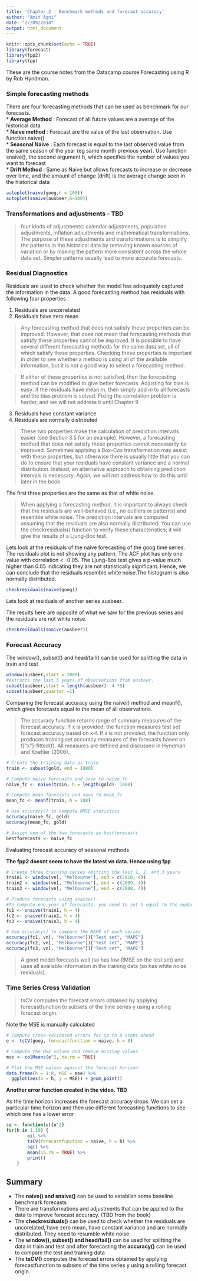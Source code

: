 ```yaml
---
title: 'Chapter 2 : Benchmark methods and forecast accuracy'
author: "Amit Agni"
date: "27/09/2018"
output: html_document
---
```


```r
knitr::opts_chunk$set(echo = TRUE)
library(forecast)
library(fpp2)
library(fpp)

```

These are the course notes from the Datacamp course Forecasting using R by Rob Hyndman.


### Simple forecasting methods

There are four forecasting methods that can be used as benchmark for our forecasts.  
* __Average Method__ : Forecast of all future values are a average of the historical data  
* __Naive method__ : Forecast are the value of the last observation. Use function naive()    
* __Seasonal Naive__ : Each forecast is equal to the last observed value from the same season of the year (eg same month previous year). Use function snaive(), the second argument h, which specifies the number of values you want to forecast  
* __Drift Method__ : Same as Naive but allows forecasts to increase or decrease over time, and the amount of change (drift) is the average change seen in the historical data  




```r
autoplot(naive(goog,h = 100))
autoplot(snaive(ausbeer,h=100))

```


### Transformations and adjustments - TBD

> four kinds of adjustments: calendar adjustments, population adjustments, inflation adjustments and mathematical transformations. The purpose of these adjustments and transformations is to simplify the patterns in the historical data by removing known sources of variation or by making the pattern more consistent across the whole data set. Simpler patterns usually lead to more accurate forecasts.

### Residual Diagnostics

Residuals are used to check whether the model has adequately captured the information in the data. A good forecasting method has residuals with following four properties :  

1. Residuals are uncorrelated  
2. Residuals have zero mean

>Any forecasting method that does not satisfy these properties can be improved. However, that does not mean that forecasting methods that satisfy these properties cannot be improved. It is possible to have several different forecasting methods for the same data set, all of which satisfy these properties. Checking these properties is important in order to see whether a method is using all of the available information, but it is not a good way to select a forecasting method.

>If either of these properties is not satisfied, then the forecasting method can be modified to give better forecasts. Adjusting for bias is easy: if the residuals have mean  $m$, then simply add  $m$ to all forecasts and the bias problem is solved. Fixing the correlation problem is harder, and we will not address it until Chapter 9.

3. Residuals have constant variance
4. Residuals are normally distributed  

>These two properties make the calculation of prediction intervals easier (see Section 3.5 for an example). However, a forecasting method that does not satisfy these properties cannot necessarily be improved. Sometimes applying a Box-Cox transformation may assist with these properties, but otherwise there is usually little that you can do to ensure that your residuals have constant variance and a normal distribution. Instead, an alternative approach to obtaining prediction intervals is necessary. Again, we will not address how to do this until later in the book.

The first three properties are the same as that of white noise.  

> When applying a forecasting method, it is important to always check that the residuals are well-behaved (i.e., no outliers or patterns) and resemble white noise. The prediction intervals are computed assuming that the residuals are also normally distributed. You can use the checkresiduals() function to verify these characteristics; it will give the results of a Ljung-Box test.

Lets look at the residuals of the naive forecasting of the goog time series. The residuals plot is not showing any pattern. The ACF plot has only one value with correlation < -0.05. The Ljung-Box test gives a p-value much higher than 0.05 indicating they are not statistically significant. Hence, we can conclude that the residuals resemble white noise.The histogram is also normally distributed. 

```r
checkresiduals(naive(goog))
```


Lets look at residuals of another series ausbeer.   

The results here are opposite of what we saw for the previous series and the residuals are not white noise. 


```r
checkresiduals(snaive(ausbeer))
```



### Forecast Accuracy

The window(), subset() and head/tail() can be used for splitting the data in train and test

```r
window(ausbeer,start = 2008)
#extracts the last 5 years of observations from ausbeer.
subset(ausbeer,start = length(ausbeer)- 4 *5)
subset(ausbeer,quarter =1)

```

Comparing the forecast accuracy using the naive() method and meanf(), which gives forecasts equal to the mean of all observations. 

> The accuracy function returns range of summary measures of the forecast accuracy. If x is provided, the function measures test set forecast accuracy based on x-f. If x is not provided, the function only produces training set accuracy measures of the forecasts based on f["x"]-fitted(f). All measures are defined and discussed in Hyndman and Koehler (2006).


```r
# Create the training data as train
train <- subset(gold, end = 1000)

# Compute naive forecasts and save to naive_fc
naive_fc <- naive(train, h = length(gold)- 1000)

# Compute mean forecasts and save to mean_fc
mean_fc <- meanf(train, h = 108)

# Use accuracy() to compute RMSE statistics
accuracy(naive_fc, gold)
accuracy(mean_fc, gold)

# Assign one of the two forecasts as bestforecasts
bestforecasts <- naive_fc

```
Evaluating forecast accuracy of seasonal methods

__The fpp2 doesnt seem to have the latest vn data. Hence using fpp__

```r

# Create three training series omitting the last 1, 2, and 3 years
train1 <- window(vn[, "Melbourne"], end = c(2010, 4))
train2 <- window(vn[, "Melbourne"], end = c(2009, 4))
train3 <- window(vn[, "Melbourne"], end = c(2008, 4))

# Produce forecasts using snaive()
#To compute one year of forecasts, you need to set h equal to the number of quarters in one year.
fc1 <- snaive(train1, h = 4)
fc2 <- snaive(train2, h = 4)
fc3 <- snaive(train3, h = 4)

# Use accuracy() to compare the MAPE of each series
accuracy(fc1, vn[, "Melbourne"])["Test set", "MAPE"]
accuracy(fc2, vn[, "Melbourne"])["Test set", "MAPE"]
accuracy(fc3, vn[, "Melbourne"])["Test set", "MAPE"]


```


>A good model forecasts well (so has low RMSE on the test set) and uses all available information in the training data (so has white noise residuals).


### Time Series Cross Validation

>tsCV computes the forecast errors obtained by applying forecastfunction to subsets of the time series y using a rolling forecast origin.

Note the MSE is manually calculated  


```r
# Compute cross-validated errors for up to 8 steps ahead
e <- tsCV(goog, forecastfunction = naive, h = 8)

# Compute the MSE values and remove missing values
mse <- colMeans(e^2, na.rm = TRUE)

# Plot the MSE values against the forecast horizon
data.frame(h = 1:8, MSE = mse) %>%
  ggplot(aes(x = h, y = MSE)) + geom_point()

```


__Another error function created in the video. TBD__   

As the time horizon increases the forecast accuracy drops. We can set a particular time horizon and then use different forecasting functions to see which one has a lower error

```r
sq <- function(u){u^2}  
for(h in 1:10) {  
        oil %>% 
        tsCV(forecastfunction = naive, h = h) %>% 
        sq() %>% 
        mean(na.rm = TRUE) %>% 
        print() 
    }

```

## Summary
* The __naive() and snaive()__ can be used to establish some baseline benchmark forecasts  
* There are transformations and adjustments that can be applied to the data to improve forecast accuracy. (TBD from the book)  
* The __checkresiduals()__ can be used to check whether the residuals are uncorelated, have zero mean, have constant variance and are  normally distributed. They need to resumble white noise
* The __window(), subset() and head/tail()__ can be used for splitting the data in train and test and after forecasting the __accuracy()__ can be used to compare the test and training data
* The __tsCV()__ computes the forecast errors obtained by applying forecastfunction to subsets of the time series y using a rolling forecast origin.





